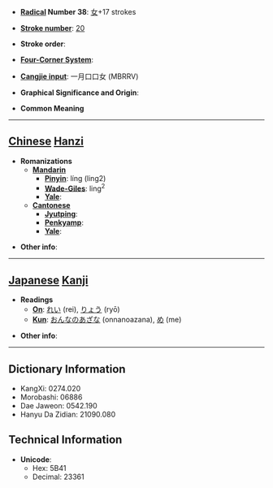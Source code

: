 * '''[[Wiktionary:Chinese radical index| Radical]] Number 38''': [[Wiktionary:Chinese radical index 女|女]]+17 strokes

* '''[[Wiktionary:Chinese total strokes index|Stroke number]]''': [[Wiktionary:Chinese total strokes index 20|20]]

* '''Stroke order''': 

* '''[[Wiktionary:Chinese four corner index|Four-Corner System]]''': 

* '''[[Wiktionary:Chinese Cangjie index|Cangjie input]]''': 一月口口女 (MBRRV)

* '''Graphical Significance and Origin''': 

* '''Common Meaning'''

----

== [[Chinese]] [[Hanzi]] ==

* '''Romanizations'''
** '''[[Mandarin]]'''
*** '''[[Pinyin]]''': líng (ling2)
*** '''[[Wade-Giles]]''': ling<sup>2</sup>
*** '''[[Yale]]''': 
** '''[[Cantonese]]'''
*** '''[[Jyutping]]''':
*** '''[[Penkyamp]]''': 
*** '''[[Yale]]''': 

* '''Other info''': 

----

== [[Japanese]] [[Kanji]] ==

* '''Readings'''
** '''[[On]]''': [[れい]] (rei), [[りょう]] (ryō)
** '''[[Kun]]''': [[おんなのあざな]] (onnanoazana), [[め]] (me)

* '''Other info''':  

----

== Dictionary Information ==

* KangXi: 0274.020
* Morobashi: 06886
* Dae Jaweon: 0542.190
* Hanyu Da Zidian: 21090.080

== Technical Information ==

* '''Unicode''':
** Hex: 5B41
** Decimal: 23361